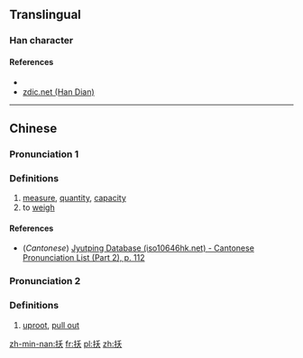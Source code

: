 {{also|扶|抚}}
==Translingual==

===Han character===
{{Han char|rn=64|rad=手|as=04|sn=7|four=5203<sub>4</sub>|canj=手竹大 (QHK), X手竹大 (XQHK)|ids=⿰[[扌]][[夭]]}}

====References====
* {{Han ref|kx=0419.090|dkj=11842|dj=0766.020|hdz=31838.030|uh=6277|ud=25207|bh=CAF3|bd=51955}}
*[http://www.zdic.net/z/1a/js/6277.htm zdic.net (Han Dian)]

----

==Chinese==
{{zh-hanzi-box|[[扷]]}}

===Pronunciation 1===
{{zh-pron
|m=ào
|c=ou3,ngou3
|mc=
|oc=
|ma=
|cat=n,v
}}

===Definitions===

# [[measure]], [[quantity]], [[capacity]]
# to [[weigh]]

====References====
*(''Cantonese'') [http://www.iso10646hk.net/jp/document/download.jsp Jyutping Database (iso10646hk.net) - Cantonese Pronunciation List (Part 2), p. 112]

===Pronunciation 2===
{{zh-pron
|m=bā
|c=
|ma=
|cat=v
}}

===Definitions===

# [[uproot]], [[pull out]]

[[zh-min-nan:扷]]
[[fr:扷]]
[[pl:扷]]
[[zh:扷]]